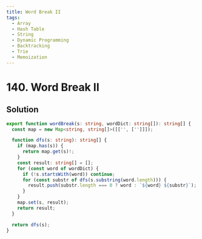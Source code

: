 ```yaml
---
title: Word Break II
tags:
  - Array
  - Hash Table
  - String
  - Dynamic Programming
  - Backtracking
  - Trie
  - Memoization
---
```


# 140. Word Break II

<Badges>
  <LevelBadge level="hard" />
  <TopicBadge name="Array" slug="array" />
  <TopicBadge name="Hash Table" slug="hash-table" />
  <TopicBadge name="String" slug="string" />
  <TopicBadge name="Dynamic Programming" slug="dynamic-programming" />
  <TopicBadge name="Backtracking" slug="backtracking" />
  <TopicBadge name="Trie" slug="trie" />
  <TopicBadge name="Memoization" slug="memoization" />
</Badges>

## Solution

```typescript filename="solution.ts" copy
export function wordBreak(s: string, wordDict: string[]): string[] {
  const map = new Map<string, string[]>([['', ['']]]);

  function dfs(s: string): string[] {
    if (map.has(s)) {
      return map.get(s)!;
    }
    const result: string[] = [];
    for (const word of wordDict) {
      if (!s.startsWith(word)) continue;
      for (const substr of dfs(s.substring(word.length))) {
        result.push(substr.length === 0 ? word : `${word} ${substr}`);
      }
    }
    map.set(s, result);
    return result;
  }

  return dfs(s);
}
```

<ProblemLink
  codingSite="leetcode"
  href="https://leetcode.com/problems/word-break-ii"
  title="Word Break II"
/>

